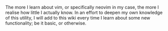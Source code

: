 The more I learn about vim, or specifically neovim in my case, the more I realise how little I actually know. In an effort to deepen my own knowledge of this utility, I will add to this wiki every time I learn about some new functionality; be it basic, or otherwise.
